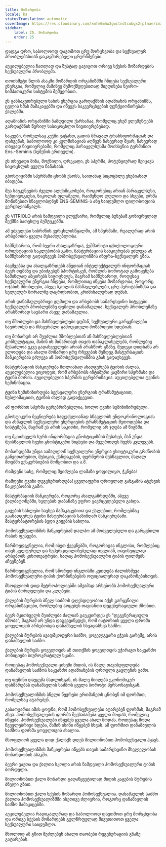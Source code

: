 ```yaml
---
title: მოზარდობა
locale: ka
statusTranslation: automatic
coverImage: https://res.cloudinary.com/xmfm6mhw3gwctndtcubgx2rptnae/image/upload/v1740337243/small_cover_educacion_fundamental_a051170f1c.webp
sidebar:
    label: 25. მოზარდობა
    order: 25
---
```

დადგა დრო, საბოლოოდ დავთმოთ ცრუ მორცხვობა და სექსუალურ პრობლემასთან დაკავშირებული ცრურწმენები.

აუცილებელია ნათლად და ზუსტად გავიგოთ ორივე სქესის მოზარდების სექსუალური პრობლემა.

თოთხმეტი წლის ასაკში მოზარდის ორგანიზმში ჩნდება სექსუალური ენერგია, რომელიც მაშინვე შემოქმედებითად მიედინება ნეირო-სიმპათიკური სისტემის მეშვეობით.

ეს განსაკუთრებული სახის ენერგია გარდაქმნის ადამიანის ორგანიზმს, ცვლის ხმას მამაკაცებში და იწვევს საკვერცხეების ფუნქციონირებას ქალებში.

ადამიანის ორგანიზმი ნამდვილი ქარხანაა, რომელიც უხეშ ელემენტებს გარდაქმნის წვრილ სასიცოცხლო ნივთიერებებად.

საკვები, რომელსაც კუჭში ვატანთ, გადის მრავალ ტრანსფორმაციას და დახვეწას, საბოლოოდ კი კულმინაციას აღწევს ნახევრად მყარ, ნახევრად თხევად ნივთიერებაში, რომელიც პარაცელსუსმა მოიხსენია ტერმინით Ens.-Seminis (სემენის ერთეული).

ეს თხევადი მინა, მოქნილი, დრეკადი, ეს სპერმა, პოტენციურად შეიცავს სიცოცხლის ყველა ჩანასახს.

გნოსტიციზმი სპერმაში ცნობს ქაოსს, საიდანაც სიცოცხლე ვნებიანად იბადება.

შუა საუკუნეების ძველი ალქიმიკოსები, როგორებიც არიან პარაცელსუსი, სენდივოგიუსი, ნიკოლას ფლამელი, რაიმუნდო ლულიო და სხვები, ღრმა მოწიწებით სწავლობდნენ ENS-SEMINIS-ს ანუ საიდუმლო ფილოსოფიის ვერცხლისწყალს.

ეს VITRIOLO არის ნამდვილი ელექსირი, რომელიც ბუნებამ გონივრულად შექმნა სათესლე ბუშტუკებში.

ამ უძველესი სიბრძნის ვერცხლისწყალში, ამ სპერმაში, რეალურად არის არსებობის ყველა შესაძლებლობა.

სამწუხაროა, რომ ბევრი ახალგაზრდა, ჭეშმარიტი ფსიქოლოგიური ორიენტაციის ნაკლებობის გამო, მასტურბაციის მანკიერებას ეძლევა ან სამწუხაროდ გადაუხვევს ჰომოსექსუალიზმის ინფრა-სექსუალურ გზას.

ბავშვებსა და ახალგაზრდებს აწვდიან ინტელექტუალურ ინფორმაციას ბევრ თემაზე და უბიძგებენ სპორტისკენ, რომლის ბოროტად გამოყენება საშინლად ამცირებს სიცოცხლეს, მაგრამ სამწუხაროდ, როდესაც სექსუალური ენერგია ჩნდება, რომლითაც იწყება მოზარდობა, როგორც ოჯახის მშობლები, ასევე სკოლის მასწავლებლები, ცრუ პურიტანიზმსა და სულელურ მორალზე დაყრდნობით, კრიმინალურად დუმან.

არის დანაშაულებრივი დუმილი და არსებობს სამარცხვინო სიტყვები. სექსუალურ პრობლემაზე დუმილი დანაშაულია. სექსუალურ პრობლემაზე არასწორად საუბარი ასევე დანაშაულია.

თუ მშობლები და მასწავლებლები დუმან, სექსუალური გარყვნილები საუბრობენ და მსხვერპლი გამოუცდელი მოზარდები ხდებიან.

თუ მოზარდს არ შეუძლია მშობლებთან ან მასწავლებლებთან კონსულტაცია, მაშინ ის მიმართავს თავის თანაკლასელებს, რომლებიც შესაძლოა უკვე გადახვეულები არიან არასწორ გზაზე. შედეგი დიდხანს არ ელოდება და ახალი მოზარდი ცრუ რჩევების შემდეგ მასტურბაციის მანკიერებას ეძლევა ან ჰომოსექსუალიზმის გზას გადაუხვევს.

მასტურბაციის მანკიერება მთლიანად ანადგურებს ტვინის ძალას. აუცილებელია ვიცოდეთ, რომ არსებობს ინტიმური კავშირი სპერმასა და ტვინს შორის. აუცილებელია სპერმის ცერებრიზაცია. აუცილებელია ტვინის სემინიზაცია.

ტვინი სემინიზირდება სექსუალური ენერგიის ტრანსმუტაციით, სუბლიმაციით, ტვინის ძალად გადაქცევით.

ამ ფორმით სპერმა ცერებრიზებულია, ხოლო ტვინი სემინიზირებული.

გნოსტიკური მეცნიერება საფუძვლიანად სწავლობს ენდოკრინოლოგიას და ასწავლის სექსუალური ენერგიების ტრანსმუტაციის მეთოდებსა და სისტემებს, მაგრამ ეს არის საკითხი, რომელიც არ ჯდება ამ წიგნში.

თუ მკითხველს სურს ინფორმაცია გნოსტიციზმის შესახებ, მან უნდა შეისწავლოს ჩვენი გნოსტიკური წიგნები და შეუერთდეს ჩვენს კვლევებს.

მოზარდებმა უნდა აამაღლონ სექსუალური ენერგია ესთეტიკური გრძნობის განვითარებით, მუსიკის, ქანდაკების, ფერწერის შესწავლით, მაღალ მთებში ექსკურსიების მოწყობით და ა.შ.

რამდენი სახე, რომელიც შეიძლება ლამაზი ყოფილიყო, ჭკნება!

რამდენი ტვინი დეგენერირდება! ყველაფერი დროულად განგაშის ატეხვის ნაკლებობის გამო.

მასტურბაციის მანკიერება, როგორც ახალგაზრდებში, ასევე ქალბატონებში, ხელების დაბანაზე უფრო გავრცელებული გახდა.

გიჟების სახლები სავსეა მამაკაცებითა და ქალებით, რომლებმაც გაანადგურეს ტვინი მასტურბაციის საზიზღარ მანკიერებაში. მასტურბატორების ბედი გიჟების სახლია.

ჰომოსექსუალიზმის მანკიერებამ დალპო ამ მოძველებული და გარყვნილი რასის ფესვები.

წარმოუდგენელია, რომ ისეთ ქვეყნებში, როგორიცაა ინგლისი, რომლებიც თავს კულტურულ და სუპერცივილიზებულად თვლიან, თავისუფლად არსებობს კინოთეატრები, სადაც ჰომოსექსუალური ტიპის ფილმებს აჩვენებენ.

წარმოუდგენელია, რომ სწორედ ინგლისში კეთდება ძალისხმევა ჰომოსექსუალური ტიპის ქორწინებების ოფიციალურად დაკანონებისთვის.

მსოფლიოს დიდ მეტროპოლიებში ამჟამად არსებობს ჰომოსექსუალური ტიპის ბორდელები და კლუბები.

ქალების მტრების ბნელ საძმოს დღესდღეობით აქვს გარყვნილი ორგანიზაციები, რომლებიც აოცებენ თავიანთი დეგენერაციული ძმობით.

ბევრ მკითხველს შეიძლება ძალიან გაუკვირდეს ეს "დეგენერაციული ძმობა", მაგრამ არ უნდა დაგვავიწყდეს, რომ ისტორიის ყველა დროში ყოველთვის არსებობდა დანაშაულის სხვადასხვა საძმო.

ქალების მტრების ავადმყოფური საძმო, ყოველგვარი ეჭვის გარეშე, არის დანაშაულის საძმო.

ქალების მტრებს ყოველთვის ან თითქმის ყოველთვის უჭირავთ საკვანძო პოზიციები ბიუროკრატიულ სკაში.

როდესაც ჰომოსექსუალი ციხეში მიდის, ის მალე თავისუფლდება დანაშაულის საძმოს საკვანძო ადამიანების დროული გავლენის გამო.

თუ ფემინი დაეცემა მადლისგან, ის მალე მიიღებს ეკონომიკურ დახმარებას დანაშაულის საძმოს ყველა ბოროტი პერსონაჟისგან.

ჰომოსექსუალიზმის ბნელი წევრები ერთმანეთს ცნობენ იმ ფორმით, რომელსაც ატარებენ.

გასაოცარია იმის ცოდნა, რომ ჰომოსექსუალები ატარებენ ფორმას, მაგრამ ასეა. ჰომოსექსუალების ფორმა შეესაბამება ყველა მოდას, რომელიც იწყება. ჰომოსექსუალები იწყებენ ყველა ახალ მოდას. როდესაც მოდა ჩვეულებრივი ხდება, მაშინ ისინი იწყებენ სხვას. ამ ფორმით დანაშაულის საძმოს ფორმა ყოველთვის ახალია.

მსოფლიოს ყველა დიდ ქალაქს დღეს მილიონობით ჰომოსექსუალი ჰყავს.

ჰომოსექსუალიზმის მანკიერება იწყებს თავის სამარცხვინო მსვლელობას მოზარდობის ასაკში.

ბევრი ვაჟთა და ქალთა სკოლა არის ნამდვილი ჰომოსექსუალური ტიპის ბორდელი.

მილიონობით ქალი მოზარდი გადაწყვეტილად მიდის კაცების მტრების ბნელი გზით.

მილიონობით ქალი სქესის მოზარდი ჰომოსექსუალია. დანაშაულის საძმო ქალთა ჰომოსექსუალიზმში ისეთივე ძლიერია, როგორც დანაშაულის საძმო მამაკაცებში.

აუცილებელია რადიკალურად და საბოლოოდ დავთმოთ ცრუ მორცხვობა და ორივე სქესის მოზარდებს გულწრფელად მივუთითოთ ყველა სექსუალური საიდუმლო.

მხოლოდ ამ გზით შეძლებენ ახალი თაობები რეგენერაციის გზაზე გატარებას.


